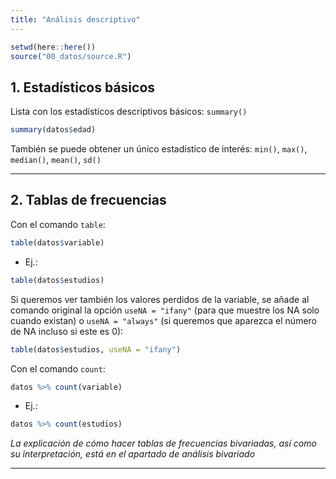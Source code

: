 ```yaml
---
title: "Análisis descriptivo"
---
```


```r
setwd(here::here())
source("00_datos/source.R")
```

## 1. Estadísticos básicos

Lista con los estadísticos descriptivos básicos: `summary()`

```r
summary(datos$edad)
```

También se puede obtener un único estadístico de interés: `min()`, `max()`, `median()`, `mean()`, `sd()`

------------------------------------------------------------------------

## 2. Tablas de frecuencias

Con el comando `table`:

``` r
table(datos$variable)
```

-   Ej.:

```r
table(datos$estudios)
```

Si queremos ver también los valores perdidos de la variable, se añade al comando original la opción `useNA = "ifany"` (para que muestre los NA solo cuando existan) o `useNA = "always"` (si queremos que aparezca el número de NA incluso si este es 0):

```r
table(datos$estudios, useNA = "ifany")
```

Con el comando `count`:

``` r
datos %>% count(variable)
```

-   Ej.:

```r
datos %>% count(estudios)
```

*La explicación de cómo hacer tablas de frecuencias bivariadas, así como su interpretación, está en el apartado de análisis bivariado*

------------------------------------------------------------------------
